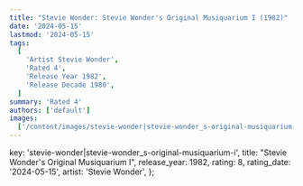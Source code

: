 ```yaml
---
title: "Stevie Wonder: Stevie Wonder's Original Musiquarium I (1982)"
date: '2024-05-15'
lastmod: '2024-05-15'
tags:
  [
    'Artist Stevie Wonder',
    'Rated 4',
    'Release Year 1982',
    'Release Decade 1980',
  ]
summary: 'Rated 4'
authors: ['default']
images:
  ['/content/images/stevie-wonder|stevie-wonder_s-original-musiquarium-i.jpg']
---
```


  key: 'stevie-wonder|stevie-wonder_s-original-musiquarium-i',
  title: "Stevie Wonder's Original Musiquarium I",
  release_year: 1982,
  rating: 8,
  rating_date: '2024-05-15',
  artist: 'Stevie Wonder',
};

<MusicRating data={data} />
